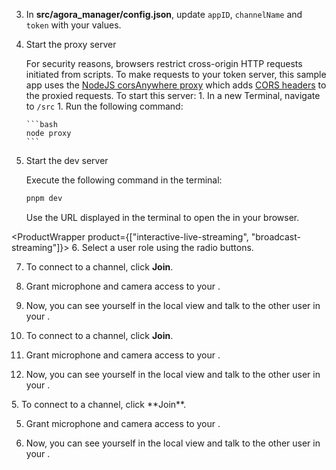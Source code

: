 <PlatformWrapper platform="web">

3.  In **src/agora_manager/config.json**, update `appID`, `channelName` and `token` with your values.

4.  Start the proxy server

    For security reasons, browsers restrict cross-origin HTTP requests initiated from scripts. To make requests to your token server, this sample app uses the [NodeJS corsAnywhere proxy](https://github.com/Rob--W/cors-anywhere) which adds [CORS headers](https://developer.mozilla.org/en-US/docs/Web/HTTP/CORS) to the proxied requests. To start this server:
        1. In a new Terminal, navigate to `/src`
        1. Run the following command:
    
        ```bash
        node proxy
        ```

5.  Start the dev server

      Execute the following command in the terminal:

      ```bash
      pnpm dev
      ```

      Use the URL displayed in the terminal to open the <Vpl k="CLIENT"/> in your browser.

<ProductWrapper product={["interactive-live-streaming", "broadcast-streaming"]}>
6. Select a user role using the radio buttons.

7.  To connect to a channel, click **Join**.

8.  Grant microphone and camera access to your <Vpl k="CLIENT"/>.

9.  Now, you can see yourself in the local view and talk to the other user in your <Vpl k="CLIENT"/>.

10.  To connect to a channel, click **Join**.

11.  Grant microphone and camera access to your <Vpl k="CLIENT"/>.

12.  Now, you can see yourself in the local view and talk to the other user in your <Vpl k="CLIENT"/>.
</ProductWrapper>

<ProductWrapper product="video-calling">
5.  To connect to a channel, click **Join**.

5.  Grant microphone and camera access to your <Vpl k="CLIENT"/>.

6.  Now, you can see yourself in the local view and talk to the other user in your <Vpl k="CLIENT"/>.
</ProductWrapper>
</PlatformWrapper>
